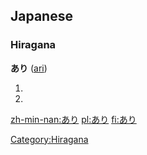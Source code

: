 ==Japanese==
===Hiragana===
'''あり''' ([[ari]])
# {{japdef|有り|[[exist]]}}
# {{japdef|蟻|[[ant]]}}

[[Category:Hiragana]]

[[zh-min-nan:あり]]
[[pl:あり]]
[[fi:あり]]